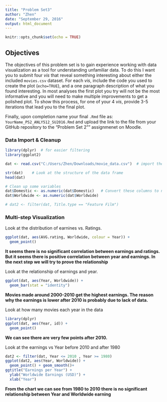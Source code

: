 ---
title: "Problem Set3"
author: "Zhen"
date: "September 29, 2016"
output: html_document
---

```{r setup, include=FALSE}
knitr::opts_chunk$set(echo = TRUE)
```


## Objectives

The objectives of this problem set is to gain experience working with data visualization as a tool for understanding unfamiliar data. To do this I want you to submit four *vis* that reveal something interesting about either the included `movies.csv` dataset.  For each *vis*, include the code you used to create the plot (`echo=TRUE`), and a one paragraph description of what you found interesting.  In most analyses the first plot you try will not be the most informative and you will need to make multiple improvements to get a polished plot. To show this process, for one of your 4 *vis*, provide 3-5 iterations that lead you to the final plot.  

Finally, upon completion name your final `.Rmd` file as: `YourName_PS2_ANLY512_SU2016.Rmd` and upload the link to the file from your GitHub repository to the "Problem Set 2"" assignmenet on Moodle.

### Data Import & Cleanup
```{r, echo=TRUE}
library(dplyr)  # for easier filtering
library(ggplot2)

dat <- read.csv("C:/Users/Zhen/Downloads/movie_data.csv")  # import the csv

str(dat)    # Look at the structure of the data frame
head(dat)

# Clean up some variables
dat$Domestic <- as.numeric(dat$Domestic)   # Convert these columns to numeric
dat$Worldwide <- as.numeric(dat$Worldwide)

# dat2 <- filter(dat, Title.type == "Feature Film")
```


### Multi-step Visualization

Look at the distribution of earnines vs. Ratings.
```{r, echo=TRUE}
ggplot(dat, aes(AVG.rating, Worldwide, colour = Year)) +
  geom_point()
```

__It seems there is no significant correlation between earnings and ratings. But it seems there is positive correlation between year and earnings. In the next step we will try to prove the relationship__

Look at the relationship of earnings and year.
```{r, echo=TRUE}
ggplot(dat, aes(Year, Worldwide)) +
  geom_bar(stat = "identity")
```

__Movies made around 2000-2010 get the highest earnings. The reason why the earnings is lower after 2010 is probably due to lack of data.__

Look at how many movies each year in the data
```{r, echo=TRUE}
library(dplyr)
ggplot(dat, aes(Year, id)) +
  geom_point()
```

__We can see there are very few points after 2010.__

Look at the earnings vs Year before 2010 and after 1980
```{r, echo=TRUE}
dat2 <- filter(dat, Year <= 2010 , Year >= 1980)
ggplot(dat2, aes(Year, Worldwide)) +
  geom_point() + geom_smooth()+
ggtitle("Earnings per Year") +
  ylab("Worldwide Earnings (USD)") +
  xlab("Year")
```

__From the chart we can see from 1980 to 2010 there is no significant relationship between Year and Worldwide earning__

